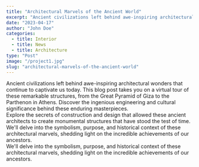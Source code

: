 ```yaml
---
title: "Architectural Marvels of the Ancient World"
excerpt: "Ancient civilizations left behind awe-inspiring architectural wonders that continue to captivate us today. "
date: "2023-04-17"
author: "John Doe"
categories:
  - title: Interior
  - title: News
  - title: Architecture
type: "Post"
image: "/project1.jpg"
slug: "architectural-marvels-of-the-ancient-world"
---
```


Ancient civilizations left behind awe-inspiring architectural wonders that continue to captivate us today. This blog post takes you on a virtual tour of these remarkable structures, from the Great Pyramid of Giza to the Parthenon in Athens. Discover the ingenious engineering and cultural significance behind these enduring masterpieces.
<br/>
Explore the secrets of construction and design that allowed these ancient architects to create monumental structures that have stood the test of time. We'll delve into the symbolism, purpose, and historical context of these architectural marvels, shedding light on the incredible achievements of our ancestors.
<br/>
We'll delve into the symbolism, purpose, and historical context of these architectural marvels, shedding light on the incredible achievements of our ancestors.
